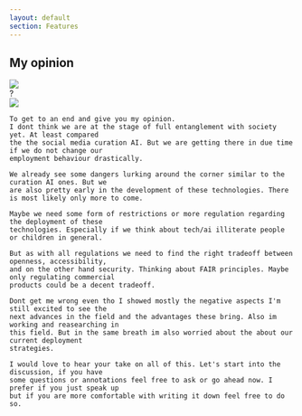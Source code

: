 ```yaml
---
layout: default
section: Features
---
```


## My opinion

<div style={{display: 'flex', justifyContent: 'center', gap: "4rem", width:"80%",
    alignItems: "center", margin: "auto", marginTop: "2rem", marginBottom: "2rem"}}>

<div
    style={{
        position: 'relative',
        flex: 1,
        marginRight: '1rem'
    }}
>
    <img src="octo.png" style={{ width: '100%' }} />
    <div
        style={{
            position: 'absolute',
            top: '50%',
            left: 'calc(50% - 2.5rem)',
            fontSize: '10rem',
        }}
    >?</div>
</div>
<div
    style={{
        position: 'relative',
        flex: 1,
        marginLeft: '1rem'
    }}
>
    <img src="balanced_scale.png" style={{ width: '100%' }} />
</div>
</div>
<Note>

    To get to an end and give you my opinion.
    I dont think we are at the stage of full entanglement with society yet. At least compared
    the the social media curation AI. But we are getting there in due time if we do not change our
    employment behaviour drastically.

    We already see some dangers lurking around the corner similar to the curation AI ones. But we
    are also pretty early in the development of these technologies. There is most likely only more to come.

    Maybe we need some form of restrictions or more regulation regarding the deployment of these
    technologies. Especially if we think about tech/ai illiterate people or children in general.

    But as with all regulations we need to find the right tradeoff between openness, accessibility,
    and on the other hand security. Thinking about FAIR principles. Maybe only regulating commercial
    products could be a decent tradeoff.

    Dont get me wrong even tho I showed mostly the negative aspects I'm still excited to see the
    next advances in the field and the advantages these bring. Also im working and reasearching in
    this field. But in the same breath im also worried about the about our current deployment
    strategies.

    I would love to hear your take on all of this. Let's start into the discussion, if you have
    some questions or annotations feel free to ask or go ahead now. I prefer if you just speak up
    but if you are more comfortable with writing it down feel free to do so.

</Note>

<Navbar sections={false} />

